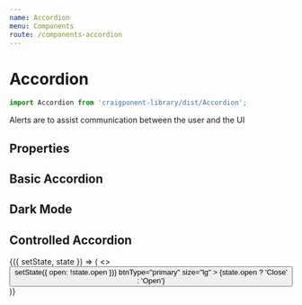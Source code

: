 ```yaml
---
name: Accordion
menu: Components
route: /components-accordion
---
```



# Accordion

```javascript
import Accordion from 'craigponent-library/dist/Accordion';
```

Alerts are to assist communication between the user and the UI

## Properties

<Props of={Accordion} />

## Basic Accordion

<Playground>
  <Box style={{ background: "#fff", padding: '20px' }} minHeight={200}>
    <Accordion
      title="Open me"
      description="Lorem ipsum dolor sit amet, consectetur adipisicing elit, sed do eiusmod tempor incididunt ut labore et dolore magna aliqua. Ut enim ad minim veniam, quis nostrud exercitation ullamco laboris nisi ut aliquip ex ea commodo consequat. Duis aute irure dolor in reprehenderit in voluptate velit esse cillum dolore eu fugiat nulla pariatur. Excepteur sint occaecat cupidatat non proident, sunt in culpa qui officia deserunt mollit anim id est laborum."
    />
  </Box>
</Playground>

## Dark Mode

<Playground>
  <Box>
    <Accordion
      styleMode="dark"
      title="Open me"
      description="Lorem ipsum dolor sit amet, consectetur adipisicing elit, sed do eiusmod tempor incididunt ut labore et dolore magna aliqua. Ut enim ad minim veniam, quis nostrud exercitation ullamco laboris nisi ut aliquip ex ea commodo consequat. Duis aute irure dolor in reprehenderit in voluptate velit esse cillum dolore eu fugiat nulla pariatur. Excepteur sint occaecat cupidatat non proident, sunt in culpa qui officia deserunt mollit anim id est laborum."
    />
  </Box>
</Playground>

## Controlled Accordion

<Playground>
  <Component
    initialState={{
      open: true,
    }}
  >
    {({ setState, state }) => (
      <>
        <Accordion
          styleMode="dark"
          open={state.open}
          title="Controlled by parent component"
          description="Lorem ipsum dolor sit amet, consectetur adipisicing elit, sed do eiusmod tempor incididunt ut labore et dolore magna aliqua. Ut enim ad minim veniam, quis nostrud exercitation ullamco laboris nisi ut aliquip ex ea commodo consequat. Duis aute irure dolor in reprehenderit in voluptate velit esse cillum dolore eu fugiat nulla pariatur. Excepteur sint occaecat cupidatat non proident, sunt in culpa qui officia deserunt mollit anim id est laborum."
        />
        <Button
          onClick={() => setState({ open: !state.open })}
          btnType="primary"
          size="lg"
        >
          {state.open ? 'Close' : 'Open'}
        </Button>
      </>
    )}
  </Component>
</Playground>
